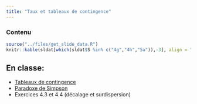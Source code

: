 ```yaml
---
title: "Taux et tableaux de contingence"
---
```



### Contenu

 
```r
source("../files/get_slide_data.R")
knitr::kable(sldat[which(sldat$S %in% c("4g","4h","5a")),-3], align = "llccccc", row.names = FALSE)
```



## En classe:

- [Tableaux de contingence](https://raw.githubusercontent.com/lbelzile/modstat/main/files/code/60604_tableauxcontingence.sas)
- [Paradoxe de Simpson](https://raw.githubusercontent.com/lbelzile/modstat/main/files/code/60604_Simpson.sas)
- Exercices 4.3 et 4.4 (décalage et surdispersion)

